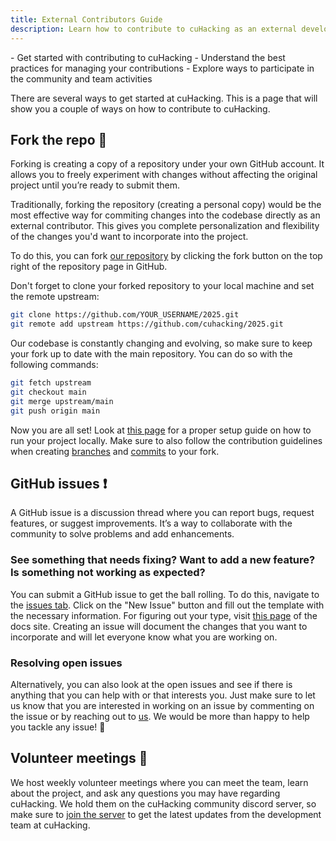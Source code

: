 ```yaml
---
title: External Contributors Guide
description: Learn how to contribute to cuHacking as an external developer
---
```



<Callout title='This guide helps you:'>
- Get started with contributing to cuHacking
- Understand the best practices for managing your contributions
- Explore ways to participate in the community and team activities
</Callout>

There are several ways to get started at cuHacking. This is a page that will show you a couple of ways on how to contribute to cuHacking. 


## Fork the repo 🍴

<Accordions> 
<Accordion title="What is a fork?"> 
    Forking is creating a copy of a repository under your own GitHub account. It allows you to freely experiment with changes without affecting the original project until you’re ready to submit them. 
</Accordion> 
</Accordions>

Traditionally, forking the repository (creating a personal copy) would be the most effective way for commiting changes into the codebase directly as an external contributor. This gives you complete personalization and flexibility of the changes you'd want to incorporate into the project. 

To do this, you can fork [our repository](https://github.com/cuhacking/2025) by clicking the fork button on the top right of the repository page in GitHub.

Don't forget to clone your forked repository to your local machine and set the remote upstream: 

```sh title="Terminal"
git clone https://github.com/YOUR_USERNAME/2025.git
git remote add upstream https://github.com/cuhacking/2025.git 
```

Our codebase is constantly changing and evolving, so make sure to keep your fork up to date with the main repository. You can do so with the following commands: 

```sh title="Terminal"
git fetch upstream
git checkout main
git merge upstream/main
git push origin main
```

Now you are all set! Look at [this page](../contribution-guidelines) for a proper setup guide on how to run your project locally. Make sure to also follow the contribution guidelines when creating [branches](../contribution-guidelines/branching-guidelines) and [commits](../contribution-guidelines/conventional-commits) to your fork. 

## GitHub issues ❗


<Accordions> 
<Accordion title="What's a GitHub issue?"> 
    A GitHub issue is a discussion thread where you can report bugs, request features, or suggest improvements. It’s a way to collaborate with the community to solve problems and add enhancements. 
</Accordion>
</Accordions>

### See something that needs fixing? Want to add a new feature? Is something not working as expected? 

You can submit a GitHub issue to get the ball rolling. To do this, navigate to the [issues tab](https://github.com/cuhacking/2025/issues). Click on the "New Issue" button and fill out the template with the necessary information. For figuring out your type, visit [this page](../contribution-guidelines/writing-documentation#finding-your-type) of the docs site. Creating an issue will document the changes that you want to incorporate and will let everyone know what you are working on.

### Resolving open issues

Alternatively, you can also look at the open issues and see if there is anything that you can help with or that interests you. Just make sure to let us know that you are interested in working on an issue by commenting on the issue or by reaching out to [us](https://linktr.ee/cuhacking_). We would be more than happy to help you tackle any issue! 🚀

## Volunteer meetings 📆

We host weekly volunteer meetings where you can meet the team, learn about the project, and ask any questions you may have regarding cuHacking. We hold them on the cuHacking community discord server, so make sure to [join the server](https://discord.gg/w3QjHDAucd) to get the latest updates from the development team at cuHacking.